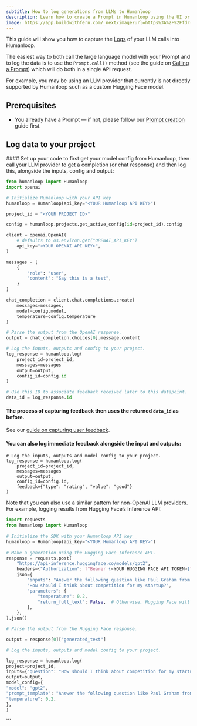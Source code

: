 ```yaml
---
subtitle: How to log generations from LLMs to Humanloop
description: Learn how to create a Prompt in Humanloop using the UI or SDK, version it, and use it to generate responses from your AI models. Prompt management is a key part of the Humanloop platform.
image: https://app.buildwithfern.com/_next/image?url=https%3A%2F%2Ffdr-prod-docs-files-public.s3.amazonaws.com%2Fhttps%3A%2F%2Fhumanloop.docs.buildwithfern.com%2F2024-05-31T20%3A04%3A53.218Z%2Fassets%2Fimages%2Faae5149-Screenshot_2024-04-04_at_22.36.38.png&w=3840&q=75
---
```


This guide will show you how to capture the [Logs](/docs/concepts/logs) of your LLM calls into Humanloop.

The easiest way to both call the large language model with your Prompt and to log the data is to use the `Prompt.call()` method (see the guide on [Calling a Prompt](/docs/development/guides/call-prompt)) which will do both in a single API request.

For example, you may be using an LLM provider that currently is not directly supported by Humanloop such as a custom Hugging Face model.

## Prerequisites

- You already have a Prompt — if not, please follow our [Prompt creation](/docs/guides/create-prompt) guide first.

<Markdown src="../../../snippets/setup-sdk.mdx" />

## Log data to your project

<EndpointRequestSnippet endpoint="POST /prompts/log" />

<Steps>
#### Set up your code to first get your model config from Humanloop, then call your LLM provider to get a completion (or chat response) and then log this,  alongside the inputs, config and output:

```python
from humanloop import Humanloop
import openai

# Initialize Humanloop with your API key
humanloop = Humanloop(api_key="<YOUR Humanloop API KEY>")

project_id = "<YOUR PROJECT ID>"

config = humanloop.projects.get_active_config(id=project_id).config

client = openai.OpenAI(
    # defaults to os.environ.get("OPENAI_API_KEY")
    api_key="<YOUR OPENAI API KEY>",
)

messages = [
    {
        "role": "user",
        "content": "Say this is a test",
    }
]

chat_completion = client.chat.completions.create(
    messages=messages,
    model=config.model,
  	temperature=config.temperature
)

# Parse the output from the OpenAI response.
output = chat_completion.choices[0].message.content

# Log the inputs, outputs and config to your project.
log_response = humanloop.log(
    project_id=project_id,
    messages=messages
    output=output,
    config_id=config.id
)

# Use this ID to associate feedback received later to this datapoint.
data_id = log_response.id
```

#### The process of capturing feedback then uses the returned `data_id` as before.

See our [guide on capturing user feedback](./capture-user-feedback).

#### You can also log immediate feedback alongside the input and outputs:

```
# Log the inputs, outputs and model config to your project.
log_response = humanloop.log(
    project_id=project_id,
    messages=messages
    output=output,
    config_id=config.id,
    feedback={"type": "rating", "value": "good"}
)
```

</Steps>

<Tip title="Hugging Face Example">
Note that you can also use a similar pattern for non-OpenAI LLM providers. For example, logging results from Hugging Face’s Inference API:
 
```python
import requests
from humanloop import Humanloop
 
# Initialize the SDK with your Humanloop API key
humanloop = Humanloop(api_key="<YOUR Humanloop API KEY>")
 
# Make a generation using the Hugging Face Inference API.
response = requests.post(
    "https://api-inference.huggingface.co/models/gpt2",
    headers={"Authorization": f"Bearer {<YOUR HUGGING FACE API TOKEN>}"},
    json={
        "inputs": "Answer the following question like Paul Graham from YCombinator:\n"
        "How should I think about competition for my startup?",
        "parameters": {
            "temperature": 0.2,
            "return_full_text": False,  # Otherwise, Hugging Face will return the prompt as part of the generation.
        },
    },
).json()

# Parse the output from the Hugging Face response.

output = response[0]["generated_text"]

# Log the inputs, outputs and model config to your project.

log_response = humanloop.log(
project=project_id,
inputs={"question": "How should I think about competition for my startup?"},
output=output,
model_config={
"model": "gpt2",
"prompt_template": "Answer the following question like Paul Graham from YCombinator:\n{{question}}",
"temperature": 0.2,
},
)

```
</Tip>
```

